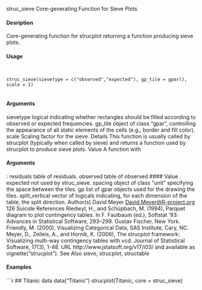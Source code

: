 
struc_sieve Core-generating Function for Sieve Plots

#### Desription

Core-generating function for strucplot returning a function producing sieve plots.

#### Usage
<pre><code>

struc_sieve(sievetype = c("observed","expected"), gp_tile = gpar(),
scale = 1)

</code></pre>
#### Arguments

sievetype logical indicating whether rectangles should be filled according to observed or
expected frequencies.
gp_tile object of class "gpar", controlling the appearance of all static elements of the
cells (e.g., border and fill color).
scale Scaling factor for the sieve.
Details
This function is usually called by strucplot (typically when called by sieve) and returns a function
used by strucplot to produce sieve plots.
Value
A function with 
</code></pre>
#### Arguments
:
residuals table of residuals.
observed table of observed 
#### Value 
.
expected not used by struc_sieve.
spacing object of class "unit" specifying the space between the tiles.
gp list of gpar objects used for the drawing the tiles.
split_vertical vector of logicals indicating, for each dimension of the table, the split direction.
Author(s)
David Meyer <David.Meyer@R-project.org>
126 Suicide
References
Riedwyl, H., and Schüpbach, M. (1994), Parquet diagram to plot contingency tables. In F. Faulbaum
(ed.), Softstat ’93: Advances in Statistical Software, 293–299. Gustav Fischer, New York.
Friendly, M. (2000), Visualizing Categorical Data, SAS Institute, Cary, NC.
Meyer, D., Zeileis, A., and Hornik, K. (2006), The strucplot framework: Visualizing multi-way contingency
tables with vcd. Journal of Statistical Software, 17(3), 1-48. URL http://www.jstatsoft.org/v17/i03/
and available as vignette("strucplot").
See Also
sieve, strucplot, structable

#### Examples
```r

## Titanic data
data("Titanic")
strucplot(Titanic, core = struc_sieve)
